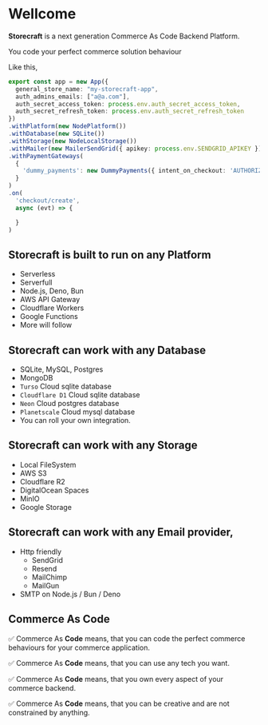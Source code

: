 # Well**come**

**Storecraft** is a next generation Commerce As Code Backend Platform.

You code your perfect commerce solution behaviour

Like this,

```ts
export const app = new App({
  general_store_name: "my-storecraft-app",
  auth_admins_emails: ["a@a.com"],
  auth_secret_access_token: process.env.auth_secret_access_token,
  auth_secret_refresh_token: process.env.auth_secret_refresh_token
})
.withPlatform(new NodePlatform())
.withDatabase(new SQLite())
.withStorage(new NodeLocalStorage())
.withMailer(new MailerSendGrid({ apikey: process.env.SENDGRID_APIKEY }))
.withPaymentGateways(
  {
    'dummy_payments': new DummyPayments({ intent_on_checkout: 'AUTHORIZE' })
  }
)
.on(
  'checkout/create',
  async (evt) => {

  }
)
```

## **Storecraft** is built to run on any Platform
- Serverless
- Serverfull
- Node.js, Deno, Bun
- AWS API Gateway
- Cloudflare Workers 
- Google Functions
- More will follow

## **Storecraft** can work with any Database 
- SQLite, MySQL, Postgres 
- MongoDB
- `Turso` Cloud sqlite database
- `Cloudflare D1` Cloud sqlite database
- `Neon` Cloud postgres database
- `Planetscale` Cloud mysql database
- You can roll your own integration.

## **Storecraft** can work with any Storage 
- Local FileSystem
- AWS S3
- Cloudflare R2 
- DigitalOcean Spaces
- MinIO
- Google Storage

## **Storecraft** can work with any Email provider,
- Http friendly
  - SendGrid
  - Resend
  - MailChimp
  - MailGun
- SMTP on Node.js / Bun / Deno


## Commerce As **Code**

✅ <span className='font-bold italic'>Commerce As</span> **Code** means, that you can code the perfect commerce behaviours
for your commerce application.

✅ <span className='font-bold italic'>Commerce As</span> **Code** means, that you can use any tech you want.

✅ <span className='font-bold italic'>Commerce As</span> **Code** means, that you own every aspect of your commerce backend.

✅ <span className='font-bold italic'>Commerce As</span> **Code** means, that you can be creative and are not
constrained by anything.

